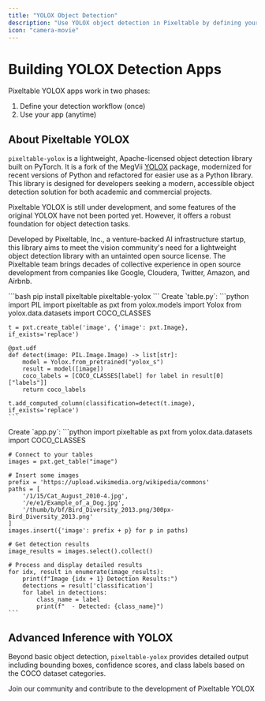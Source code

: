 ```yaml
---
title: "YOLOX Object Detection"
description: "Use YOLOX object detection in Pixeltable by defining your schema, then using it"
icon: "camera-movie"
---
```


# Building YOLOX Detection Apps

Pixeltable YOLOX apps work in two phases:
1. Define your detection workflow (once)
2. Use your app (anytime)

## About Pixeltable YOLOX

`pixeltable-yolox` is a lightweight, Apache-licensed object detection library built on PyTorch. It is a fork of the MegVii [YOLOX](https://github.com/Megvii-BaseDetection/YOLOX) package, modernized for recent versions of Python and refactored for easier use as a Python library. This library is designed for developers seeking a modern, accessible object detection solution for both academic and commercial projects.

<Note>
Pixeltable YOLOX is still under development, and some features of the original YOLOX have not been ported yet. However, it offers a robust foundation for object detection tasks.
</Note>

Developed by Pixeltable, Inc., a venture-backed AI infrastructure startup, this library aims to meet the vision community's need for a lightweight object detection library with an untainted open source license. The Pixeltable team brings decades of collective experience in open source development from companies like Google, Cloudera, Twitter, Amazon, and Airbnb.

<Steps>
  <Step title="Install Dependencies">
    ```bash
    pip install pixeltable pixeltable-yolox
    ```
  </Step>

  <Step title="Define Your Detection Workflow" icon="wand-magic-sparkles">
    Create `table.py`:
    ```python
    import PIL
    import pixeltable as pxt
    from yolox.models import Yolox
    from yolox.data.datasets import COCO_CLASSES

    t = pxt.create_table('image', {'image': pxt.Image}, if_exists='replace')

    @pxt.udf
    def detect(image: PIL.Image.Image) -> list[str]:
        model = Yolox.from_pretrained("yolox_s")
        result = model([image])
        coco_labels = [COCO_CLASSES[label] for label in result[0]["labels"]]
        return coco_labels

    t.add_computed_column(classification=detect(t.image), if_exists='replace')
    ```
  </Step>

  <Step title="Use Your App" icon="play">
    Create `app.py`:
    ```python
    import pixeltable as pxt
    from yolox.data.datasets import COCO_CLASSES

    # Connect to your tables
    images = pxt.get_table("image")

    # Insert some images
    prefix = 'https://upload.wikimedia.org/wikipedia/commons'
    paths = [
        '/1/15/Cat_August_2010-4.jpg',
        '/e/e1/Example_of_a_Dog.jpg',
        '/thumb/b/bf/Bird_Diversity_2013.png/300px-Bird_Diversity_2013.png'
    ]
    images.insert({'image': prefix + p} for p in paths)

    # Get detection results
    image_results = images.select().collect()

    # Process and display detailed results
    for idx, result in enumerate(image_results):
        print(f"Image {idx + 1} Detection Results:")
        detections = result['classification']
        for label in detections:
            class_name = label
            print(f"  - Detected: {class_name}")
    ```
  </Step>
</Steps>

## Advanced Inference with YOLOX

Beyond basic object detection, `pixeltable-yolox` provides detailed output including bounding boxes, confidence scores, and class labels based on the COCO dataset categories.

<Card title="Contribute to Pixeltable YOLOX" icon="github" href="https://github.com/pixeltable/pixeltable-yolox">
  Join our community and contribute to the development of Pixeltable YOLOX
</Card>
